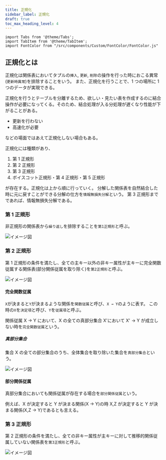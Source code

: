 ```yaml
---
title: 正規化
sidebar_label: 正規化
draft: true
toc_max_heading_level: 4
---
```


```mdx-code-block
import Tabs from '@theme/Tabs';
import TabItem from '@theme/TabItem';
import FontColor from "/src/components/Custom/FontColor/FontColor.js"
```

## 正規化とは

正規化は関係表においてタプルの`挿入`, `更新`, `削除`の操作を行った時におこる異常(`更新時異常`)を排除することをいう。
また、正規化を行うことで、1 つの場所に 1 つのデータが実現できる。

正規化を行うとテーブルを分離するため、欲しい・見たい表を作成するのに結合操作が必要になってくる。そのため、結合処理が入る分処理が遅くなり性能が下がることがある。

- 更新を行わない
- 高速化が必要

などの場面ではあえて正規化しない場合もある。

正規化には種類があり、

1. 第 1 正規形
2. 第 2 正規形
3. 第 3 正規形
4. ボイスコット正規形・第 4 正規形・第 5 正規形

が存在する。正規化は上から順に行っていく。
分解した関係表を自然結合した時に元に戻すことができる分解の仕方を`情報無損失分解`という。
第 3 正規形までであれば、情報無損失分解である。

### 第 1 正規形

非正規形の関係表から`繰り返し`を排除することを`第1正規形`と呼ぶ。

![イメージ図](/img/svg/Database/normalization/normalization-1.drawio.svg "非正規形→正規形")

### 第 2 正規形

第 1 正規形の条件を満たし、全ての主キー以外の非キー属性が主キーに完全関数従属する関係表(部分関係従属を取り除く)を`第2正規形`と呼ぶ。

![イメージ図](/img/svg/Database/normalization/normalization-2.drawio.svg "第1正規形 → 第2正規形")

#### 完全関数従属

`X`が決まると`Y`が決まるような関係を`関数従属`と呼び、`X → Y`のように表す。
この時の`X`を`決定項`と呼び、`Y`を`従属項`と呼ぶ。

関係従属 X → Y において、X の全ての真部分集合 X'において X' → Y が成立しない時を`完全関数従属`という。

##### 真部分集合

集合 X の全ての部分集合のうち、全体集合を取り除いた集合を`真部分集合`という。

![イメージ図](/img/svg/Database/normalization/normalization-3.drawio.svg "真部分集合")

#### 部分関係従属

真部分集合においても関係従属が存在する場合を`部分関係従属`という。

例えば、X が決定すると Y が決まる関係(X → Y)の時 X,Z が決定すると Y が決まる関係(X,Z → Y)であるとも言える。

### 第 3 正規形

第 2 正規形の条件を満たし、全ての非キー属性が主キーに対して推移的関係従属していない関係表を`第3正規形`と呼ぶ。

![イメージ図](/img/svg/Database/normalization/normalization-4.drawio.svg "第2正規形 → 第3正規形")
